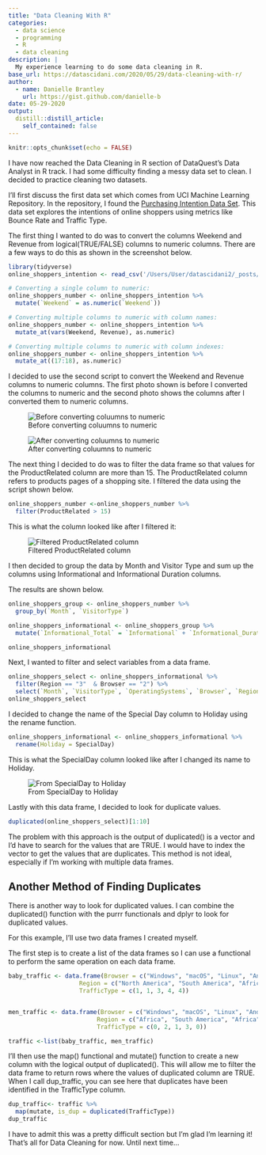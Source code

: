 ```yaml
---
title: "Data Cleaning With R"
categories:
  - data science 
  - programming
  - R
  - data cleaning
description: |
  My experience learning to do some data cleaning in R.
base_url: https://datascidani.com/2020/05/29/data-cleaning-with-r/
author:
  - name: Danielle Brantley
    url: https://gist.github.com/danielle-b
date: 05-29-2020
output:
  distill::distill_article:
    self_contained: false
---
```

<style>
    pre code {
      white-space: pre-wrap;
    }
</style>

```r
knitr::opts_chunk$set(echo = FALSE)
```

I have now reached the Data Cleaning in R section of DataQuest’s Data Analyst in R track. I had some difficulty finding a messy data set to clean. I decided to practice cleaning two datasets.

I’ll first discuss the first data set which comes from UCI Machine Learning Repository. In the repository, I found the [Purchasing Intention Data Set](https://archive.ics.uci.edu/ml/datasets/Online+Shoppers+Purchasing+Intention+Dataset). This data set explores the intentions of online shoppers using metrics like Bounce Rate and Traffic Type.

The first thing I wanted to do was to convert the columns Weekend and Revenue from logical(TRUE/FALSE) columns to numeric columns. There are a few ways to do this as shown in the screenshot below.

```r
library(tidyverse)
online_shoppers_intention <- read_csv('/Users/User/datascidani2/_posts/2020-05-29-data-cleaning-with-r/online_shoppers_intention.csv')
```

```r
# Converting a single column to numeric:
online_shoppers_number <- online_shoppers_intention %>%
  mutate(`Weekend` = as.numeric(`Weekend`))
```

```r
# Converting multiple columns to numeric with column names:
online_shoppers_number <- online_shoppers_intention %>%
  mutate_at(vars(Weekend, Revenue), as.numeric)
```

```r
# Converting multiple columns to numeric with column indexes:
online_shoppers_number <- online_shoppers_intention %>%
  mutate_at((17:18), as.numeric)
```

I decided to use the second script to convert the Weekend and Revenue columns to numeric columns. The first photo shown is before I converted the columns to numeric and the second photo shows the columns after I converted them to numeric columns.

![Before converting coluumns to numeric](before.png)

![After converting coluumns to numeric](after.png)

The next thing I decided to do was to filter the data frame so that values for the ProductRelated column are more than 15. The ProductRelated column refers to products pages of a shopping site. I filtered the data using the script shown below.

```r
online_shoppers_number <-online_shoppers_number %>%
  filter(ProductRelated > 15)
```

This is what the column looked like after I filtered it:

![Filtered ProductRelated column](productrelated.png)

I then decided to group the data by Month and Visitor Type and sum up the columns using Informational and Informational Duration columns.

The results are shown below.

```r
online_shoppers_group <- online_shoppers_number %>%
  group_by(`Month`, `VisitorType`)
```

```r
online_shoppers_informational <- online_shoppers_group %>%
  mutate(`Informational_Total` = `Informational` + `Informational_Duration`)

online_shoppers_informational
```

Next, I wanted to filter and select variables from a data frame.

```r
online_shoppers_select <- online_shoppers_informational %>%
  filter(Region == "3"  & Browser == "2") %>%
  select(`Month`, `VisitorType`, `OperatingSystems`, `Browser`, `Region`)
online_shoppers_select
```

I decided to change the name of the Special Day column to Holiday using the rename function.

```r
online_shoppers_informational <- online_shoppers_informational %>%
  rename(Holiday = SpecialDay)
```

This is what the SpecialDay column looked like after I changed its name to Holiday.

![From SpecialDay to Holiday](holiday.png)

Lastly with this data frame, I decided to look for duplicate values.

```r
duplicated(online_shoppers_select)[1:10]
```

The problem with this approach is the output of duplicated() is a vector and I’d have to search for the values that are TRUE. I would have to index the vector to get the values that are duplicates. This method is not ideal, especially if I’m working with multiple data frames.

## Another Method of Finding Duplicates

There is another way to look for duplicated values. I can combine the duplicated() function with the purrr functionals and dplyr to look for duplicated values.

For this example, I’ll use two data frames I created myself.

The first step is to create a list of the data frames so I can use a functional to perform the same operation on each data frame.

```r
baby_traffic <- data.frame(Browser = c("Windows", "macOS", "Linux", "Android", "iOS"),
                    Region = c("North America", "South America", "Africa", "Asia", "South America"),
                    TrafficType = c(1, 1, 3, 4, 4))


men_traffic <- data.frame(Browser = c("Windows", "macOS", "Linux", "Android", "iOS"),
                         Region = c("Africa", "South America", "Africa", "Asia", "Europe"),
                         TrafficType = c(0, 2, 1, 3, 0))

```

```r
traffic <-list(baby_traffic, men_traffic)
```

I’ll then use the map() functional and mutate() function to create a new column with the logical output of duplicated(). This will allow me to filter the data frame to return rows where the values of duplicated column are TRUE. When I call dup_traffic, you can see here that duplicates have been identified in the TrafficType column.

```r
dup_traffic<- traffic %>%
  map(mutate, is_dup = duplicated(TrafficType))
dup_traffic
```

I have to admit this was a pretty difficult section but I’m glad I’m learning it! That’s all for Data Cleaning for now. Until next time…